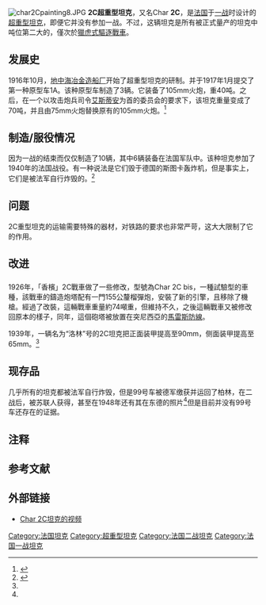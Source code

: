 {{Infobox weapon
|          name=2C超重型坦克  [[File:Flag_of_France.svg|30px]]
|        image=Char2C 99 01 res.jpg
|   image_size=300px
|      caption=編號爲99號的2C超重型坦克，攝於1940年夏。
|      origin={{flag|France}}
|type=[[超重型坦克|超重型坦克]]
|is_vehicle=yes
|is_UK=yes
<!-- Service history -->
|service= 1921–1940
|used_by= {{flag|France}}
|wars= [[第二次世界大战|第二次世界大战]]
<!-- Production history -->
|designer=
|design_date= 1917
|manufacturer=
|unit_cost=
|production_date= 1921
|number= 10
|variants= Char 2C bis坦克
|       length={{convert|10.27|m|ftin|abbr=on}}
|        width={{convert|3|m|ftin|abbr=on}}
|       height={{convert|4.09|m|ftin|abbr=on}}
|       weight={{convert|69|t|abbr=on}}
|   suspension=
|   speed={{convert|15|km/h|abbr=on}}
|    speed_off=
|        vehicle_range={{convert|150|km|abbr=on}}
|      primary_armament= 75 mm [[QF_75_mm坦克炮|QF 75 mm坦克炮]]
|    secondary_armament= 4挺8 mm [[哈奇開斯M1914機槍|哈奇開斯M1914機槍]] (有一门在后炮塔上)
|       armour={{convert|45|mm|abbr=on}} max.
|       engine=双引擎
|           engine_power=2 x 250 马力
|           pw_ratio=
|         crew=11人<ref group=注>车长1人，驾驶员1人，机械师1人，助理机械师1人，电气师通讯员1人，炮长1人，炮手1人，机枪手4人</ref>
}}
[[File:char2Cpainting8.JPG|thumb]]
'''2C超重型坦克'''，又名Char '''2C'''，是[[法国|法国]]于[[一战|一战]]时设计的[[超重型坦克|超重型坦克]]，即便它并没有参加一战。不过，这辆坦克是所有被正式量产的坦克中吨位第二大的，僅次於[[獵虎式驅逐戰車|獵虎式驅逐戰車]]。

==发展史==
1916年10月，[[地中海冶金造船厂|地中海冶金造船厂]]开始了超重型坦克的研制。并于1917年1月提交了第一种原型车1A。该种原型车制造了3辆。它装备了105mm火炮，重40吨。之后，在一个以攻击炮兵司令[[艾斯蒂安|艾斯蒂安]]为首的委员会的要求下，该坦克重量变成了70吨，并且由75mm火炮替换原有的105mm火炮。<ref name=C1>{{Cite web |url=http://wiki.mil.kongzhong.com/doc-view-1373.html |title=FCM 2C重型坦克 |accessdate=2013-10-26 |archive-date=2013-10-29 |archive-url=https://web.archive.org/web/20131029192811/http://wiki.mil.kongzhong.com/doc-view-1373.html |dead-url=yes }}</ref>

==制造/服役情况==
因为一战的结束而仅仅制造了10辆，其中6辆装备在法国军队中。该种坦克参加了1940年的法国战役。有一种说法是它们毁于德国的斯图卡轰炸机，但是事实上，它们是被法军自行炸毁的。<ref name=C2>{{Cite web |url=http://bbs.tiexue.net/post2_3287760_1.html |title=法国怪胎：Char C1 |accessdate=2013-10-26 |archive-date=2013-10-29 |archive-url=https://web.archive.org/web/20131029190143/http://bbs.tiexue.net/post2_3287760_1.html |dead-url=no }}</ref>

==问题==
2C重型坦克的运输需要特殊的器材，对铁路的要求也非常严苛，这大大限制了它的作用。

==改进==
==={{法国}}===
1926年，「香檳」2C戰車做了一些修改，型號為Char 2C bis，一種試驗型的車種，該戰車的鑄造炮塔配有一門155公釐榴彈炮，安裝了新的引擎，且移除了機槍。經過了改裝，這輛戰車重量約74噸重，但維持不久，之後這輛戰車又被修改回原本的樣子，同年，這個砲塔被放置在突尼西亞的[[馬雷斯防線|馬雷斯防線]]。

1939年，一辆名为“洛林”号的2C坦克把正面装甲提高至90mm，侧面装甲提高至65mm。<ref name=C2/>

==现存品==
几乎所有的坦克都被法军自行炸毁，但是99号车被德军缴获并运回了柏林，在二战后，被苏联人获得，甚至在1948年还有其在东德的照片<ref name=C1/>但是目前并没有99号车还存在的证据。

==注释==
{{reflist|group=注}}

==参考文献==
{{Reflist}}
==外部链接==
*[http://www.youtube.com/watch?v=fISUNucwAbE Char 2C坦克的视频] {{Wayback|url=http://www.youtube.com/watch?v=fISUNucwAbE |date=20191111052858 }}

{{法國戰間期的裝甲戰鬥車輛}}
{{法国二战及二战前的坦克与装甲车}}
[[Category:法国坦克|Category:法国坦克]]
[[Category:超重型坦克|Category:超重型坦克]]
[[Category:法国二战坦克|Category:法国二战坦克]]
[[Category:法国一战坦克|Category:法国一战坦克]]